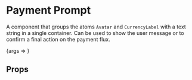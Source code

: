 
<Meta title="Molecules/PaymentPrompt" component={PaymentPrompt} />

# Payment Prompt

A component that groups the atoms `Avatar` and `CurrencyLabel` with a text string in a single container. Can be used to
show the user message or to confirm a final action on the payment flux.

<Canvas>
    <Story
        name="PaymentPrompt"
        args={{
            label: "Hi! I'm sending you this invoice regarding our friday trip! Snacks included!",
            avatarAlt: "John Doe",
            avatarSrc:
                "https://images.unsplash.com/photo-1438761681033-6461ffad8d80?ixlib=rb-0.3.5&q=80&fm=jpg&crop=faces&fit=crop&h=200&w=200&s=046c29138c1335ef8edee7daf521ba50",
            currency: "USD",
            currencyValue: 1500,
        }}
    >
        {args => <PaymentPrompt {...args} />}
    </Story>
</Canvas>

## Props

<ArgsTable of={PaymentPrompt} />
